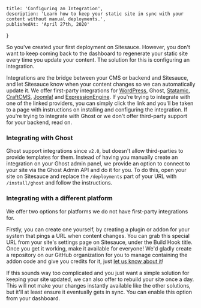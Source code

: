     title: 'Configuring an Integration',
    description: 'Learn how to keep your static site in sync with your content without manual deployments.',
    publishedAt: 'April 27th, 2020'
}

So you've created your first deployment on Sitesauce. However, you don't want to keep coming back to the dashboard to regenerate your static site every time you update your content. The solution for this is configuring an integration.

Integrations are the bridge between your CMS or backend and Sitesauce, and let Sitesauce know when your content changes so we can automatically update it. We offer first-party integrations for [WordPress](https://wordpress.org/plugins/sitesauce/), Ghost, [Statamic](https://statamic.com/marketplace/addons/sitesauce), [CraftCMS](https://plugins.craftcms.com/sitesauce), [Joomla!](https://github.com/sitesauce/joomla) and [ExpressionEngine](https://github.com/sitesauce/expressionengine). If you're trying to integrate with one of the linked providers, you can simply click the link and you'll be taken to a page with instructions on installing and configuring the integration. If you're trying to integrate with Ghost or we don't offer third-party support for your backend, read on.

### Integrating with Ghost
Ghost support integrations since `v2.0`, but doesn't allow third-parties to provide templates for them. Instead of having you manually create an integration on your Ghost admin panel, we provide an option to connect to your site via the Ghost Admin API and do it for you. To do this, open your site on Sitesauce and replace the `/deployments` part of your URL with `/install/ghost` and follow the instructions.

### Integrating with a different platform
We offer two options for platforms we do not have first-party integrations for.

Firstly, you can create one yourself, by creating a plugin or addon for your system that pings a URL when content changes. You can grab this special URL from your site's settings page on Sitesauce, under the Build Hook title. Once you get it working, make it available for everyone! We'd gladly create a repository on our GitHub organization for you to manage containing the addon code and give you credits for it, just [let us know about it](mailto:hello@sitesauce.app?subject=New%20Integration)!

If this sounds way too complicated and you just want a simple solution for keeping your site updated, we can also offer to rebuild your site once a day. This will not make your changes instantly available like the other solutions, but it'll at least ensure it eventually gets in sync. You can enable this option from your dashboard.

